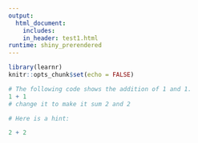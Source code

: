 ```yaml
---
output: 
  html_document:
    includes:
    in_header: test1.html
runtime: shiny_prerendered
---
```


```r
library(learnr)
knitr::opts_chunk$set(echo = FALSE)
```




```r
# The following code shows the addition of 1 and 1.
1 + 1
# change it to make it sum 2 and 2
```

```r
# Here is a hint:
```

```r
2 + 2
```

<div data-iframe-height></div>